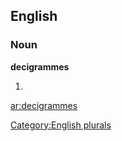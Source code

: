 ==English==

===Noun===
'''decigrammes'''

# {{plural of|[[decigramme]]}}

[[Category:English plurals]]

[[ar:decigrammes]]